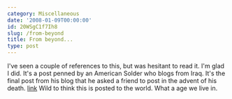 ```yaml
---
category: Miscellaneous
date: '2008-01-09T00:00:00'
id: 20WSgC1f7Ih8
slug: /from-beyond
title: From beyond...
type: post
---
```


I've seen a couple of references to this, but was hesitant to read
it. I'm glad I did. It's a post penned by an American Solder who
blogs from Iraq. It's the final post from his blog that he asked a
friend to post in the advent of his death.
[link](http://andrewolmsted.com/archives/2008/01/final_post.html)
Wild to think this is posted to the world. What a age we live in.